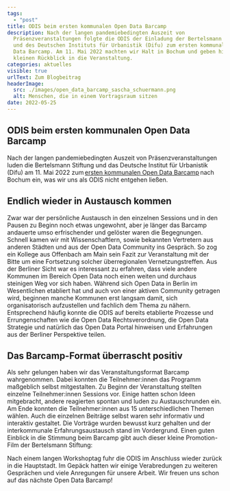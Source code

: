 ```yaml
---
tags:
  - "post"
title: ODIS beim ersten kommunalen Open Data Barcamp
description: Nach der langen pandemiebedingten Auszeit von
  Präsenzveranstaltungen folgte die ODIS der Einladung der Bertelsmann Stiftung
  und des Deutschen Instituts für Urbanistik (Difu) zum ersten kommunalen Open
  Data Barcamp. Am 11. Mai 2022 machten wir Halt in Bochum und geben hier einen
  kleinen Rückblick in die Veranstaltung.
categories: aktuelles
visible: true
urlText: Zum Blogbeitrag
headerImage:
  src: ./images/open_data_barcamp_sascha_schuermann.png
  alt: Menschen, die in einem Vortragsraum sitzen
date: 2022-05-25
---
```


## ODIS beim ersten kommunalen Open Data Barcamp

Nach der langen pandemiebedingten Auszeit von Präsenzveranstaltungen luden die Bertelsmann Stiftung und das Deutsche Institut für Urbanistik (Difu) am 11. Mai 2022 zum [ersten kommunalen Open Data Barcamp](https://blog-smartcountry.de/das-erste-kommunale-open-data-barcamp/) nach Bochum ein, was wir uns als ODIS nicht entgehen ließen.

## Endlich wieder in Austausch kommen

Zwar war der persönliche Austausch in den einzelnen Sessions und in den Pausen zu Beginn noch etwas ungewohnt, aber je länger das Barcamp andauerte umso erfrischender und gelöster waren die Begegnungen. Schnell kamen wir mit Wissenschaftlern, sowie bekannten Vertretern aus anderen Städten und aus der Open Data Community ins Gespräch. So zog ein Kollege aus Offenbach am Main sein Fazit zur Veranstaltung mit der Bitte um eine Fortsetzung solcher überregionalen Vernetzungstreffen. Aus der Berliner Sicht war es interessant zu erfahren, dass viele andere Kommunen im Bereich Open Data noch einen weiten und durchaus steinigen Weg vor sich haben. Während sich Open Data in Berlin im Wesentlichen etabliert hat und auch von einer aktiven Community getragen wird, beginnen manche Kommunen erst langsam damit, sich organisatorisch aufzustellen und fachlich dem Thema zu nähern. Entsprechend häufig konnte die ODIS auf bereits etablierte Prozesse und Errungenschaften wie die Open Data Rechtsverordnung, die Open Data Strategie und natürlich das Open Data Portal hinweisen und Erfahrungen aus der Berliner Perspektive teilen.

## Das Barcamp-Format überrascht positiv

Als sehr gelungen haben wir das Veranstaltungsformat Barcamp wahrgenommen. Dabei konnten die Teilnehmer:innen das Programm maßgeblich selbst mitgestalten. Zu Beginn der Veranstaltung stellten einzelne Teilnehmer:innen Sessions vor. Einige hatten schon Ideen mitgebracht, andere reagierten spontan und luden zu Austauschrunden ein. Am Ende konnten die Teilnehmer:innen aus 15 unterschiedlichen Themen wählen. Auch die einzelnen Beiträge selbst waren sehr informativ und interaktiv gestaltet. Die Vorträge wurden bewusst kurz gehalten und der interkommunale Erfahrungsaustausch stand im Vordergrund. Einen guten Einblick in die Stimmung beim Barcamp gibt auch dieser kleine Promotion-Film der Bertelsmann Stiftung:

<VideoEmbed
  url="https://www.youtube.com/embed/v_k0LKUIB50"
  caption="Das erste kommunale Open-Data-Barcamp – Eindrücke und O-Töne von der Veranstaltung in Bochum"
/>

Nach einem langen Workshoptag fuhr die ODIS im Anschluss wieder zurück in die Hauptstadt. Im Gepäck hatten wir einige Verabredungen zu weiteren Gesprächen und viele Anregungen für unsere Arbeit. Wir freuen uns schon auf das nächste Open Data Barcamp!
